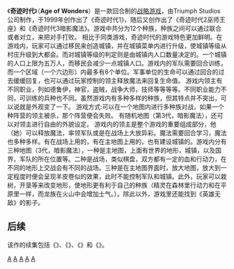 {{unreferenced|time=2011-11-12T04:51:32+00:00}}
《'''奇迹时代'''》（'''Age of Wonders'''）是一款回合制的[[战略游戏|战略游戏]]，由Triumph Studios 公司制作，于1999年创作出了《奇迹时代1》，随后又创作出了《奇迹时代2巫师王座》和《奇迹时代3暗影魔法》。游戏中共分为12个种族，种族之间可以通过联合或者对立，来把对手打败。
相比于同类游戏，奇迹时代的游戏特色更加鲜明。在游戏内，玩家可以通过移民来创造城镇，并在城镇菜单内进行升级，使城镇等级从村庄升级到大都会。而对城镇等级的判定则是由城镇内人口数量决定的。一个城镇的人口上限为五万人，而移民会减少一点城镇人口。游戏内的军队需要回合训练，而一个区域（一个六边形）内最多有6个单位。军事单位的生命可以通过回合的过去缓缓回复，也可以通过玩家控制的领主释放魔法来回复生命值。                             游戏内领主有不同职业，列如德鲁伊，神官，盗贼，战争大师，技师等等等等。不同职业能力不同，可训练的兵种也不同。虽然游戏内有多种多样的种族，但其特点并不突出，可以说就是外观变了一下。                                                                              游戏方式:可以在一个地图内进行多种族对战，如果一个种阵营的领主被杀，那个阵营便会失败。  有随机地图（第3代，暗影魔法），还可以对领主进行自由的外貌设定。                      游戏内的领主是整个游戏的重要组成部分，他（她）可以释放魔法，率领军队或是在战场上大放异彩。魔法需要回合学习，魔法也多种多样。有在战场上用的，有在主地图上用的，也有建设城镇的。游戏内分有三种地图（3代，暗影魔法），一种是主地图，上面有世界的地形，城镇，以及国界，军队的所在位置等。二种是战场，类似棋盘，双方都有一定的血和行动力，在不同的地形上交战会有不同的战场。三种是在主地图界面时，放大地图，放大到一定程度时便会呈现羊皮卷似的效果，此时不能控制军队和城镇。此外，玩家可以栽树，开垦等来改变地形，使地形更有利于自己的种族（精灵在森林里行动力和在平原里一样，而龙族在火山中会增加士气。）。除此以外，游戏里还能找到《英雄无敌》的影子。

==后续==
该作的续集包括《{{tsl|en|Age of Wonders II: The Wizard's Throne||奇迹时代II：巫师王座}}》、《{{tsl|en|Age of Wonders: Shadow Magic||奇迹时代：暗影魔法}}》、《{{tsl|en|Age of Wonders III||奇迹时代III}}》和《{{tsl|en|Age of Wonders: Planetfall||奇迹时代：行星降临}}》。

[[Category:回合制策略遊戲|A]]
[[Category:奇幻电子游戏|A]]
[[Category:Windows游戏|A]]
[[Category:1999年电子游戏|A]]
[[Category:荷兰开发电子游戏|A]]